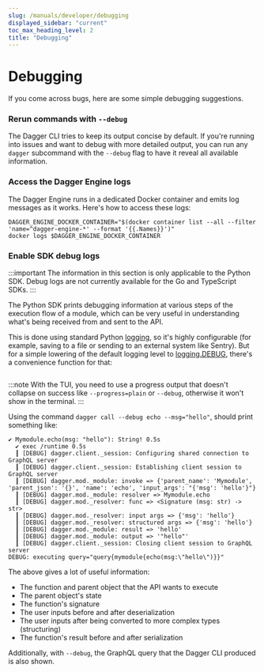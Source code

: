 ```yaml
---
slug: /manuals/developer/debugging
displayed_sidebar: "current"
toc_max_heading_level: 2
title: "Debugging"
---
```


# Debugging

If you come across bugs, here are some simple debugging suggestions.

### Rerun commands with `--debug`

The Dagger CLI tries to keep its output concise by default. If you're running
into issues and want to debug with more detailed output, you can run any `dagger`
subcommand with the `--debug` flag to have it reveal all available information.

### Access the Dagger Engine logs

The Dagger Engine runs in a dedicated Docker container and emits log messages as it works. Here's how to access these logs:

```shell
DAGGER_ENGINE_DOCKER_CONTAINER="$(docker container list --all --filter 'name=^dagger-engine-*' --format '{{.Names}}')"
docker logs $DAGGER_ENGINE_DOCKER_CONTAINER
```

### Enable SDK debug logs

:::important
The information in this section is only applicable to the Python SDK. Debug logs are not currently available for the Go and TypeScript SDKs.
:::

The Python SDK prints debugging information at various steps of the execution
flow of a module, which can be very useful in understanding what's being
received from and sent to the API.

This is done using standard Python [logging](https://docs.python.org/3/howto/logging.html),
so it's highly configurable (for example, saving to a file or sending to an
external system like Sentry). But for a simple lowering of the default logging
level to [logging.DEBUG](https://docs.python.org/3/library/logging.html#logging.DEBUG),
there's a convenience function for that:

```python file=./snippets/debugging/python/main.py
```

:::note
With the TUI, you need to use a progress output that doesn't collapse on success
like `--progress=plain` or `--debug`, otherwise it won't show in the terminal.
:::

Using the command `dagger call --debug echo --msg="hello"`, should print
something like:

```
✔ Mymodule.echo(msg: "hello"): String! 0.5s
  ✔ exec /runtime 0.5s
  ┃ [DEBUG] dagger.client._session: Configuring shared connection to GraphQL server
  ┃ [DEBUG] dagger.client._session: Establishing client session to GraphQL server
  ┃ [DEBUG] dagger.mod._module: invoke => {'parent_name': 'Mymodule', 'parent_json': '{}', 'name': 'echo', 'input_args': "{'msg': 'hello'}"}
  ┃ [DEBUG] dagger.mod._module: resolver => Mymodule.echo
  ┃ [DEBUG] dagger.mod._resolver: func => <Signature (msg: str) -> str>
  ┃ [DEBUG] dagger.mod._resolver: input args => {'msg': 'hello'}
  ┃ [DEBUG] dagger.mod._resolver: structured args => {'msg': 'hello'}
  ┃ [DEBUG] dagger.mod._module: result => 'hello'
  ┃ [DEBUG] dagger.mod._module: output => '"hello"'
  ┃ [DEBUG] dagger.client._session: Closing client session to GraphQL server
DEBUG: executing query="query{mymodule{echo(msg:\"hello\")}}"
```

The above gives a lot of useful information:
- The function and parent object that the API wants to execute
- The parent object's state
- The function's signature
- The user inputs before and after deserialization
- The user inputs after being converted to more complex types (structuring)
- The function's result before and after serialization

Additionally, with `--debug`, the GraphQL query that the Dagger CLI produced is also shown.
